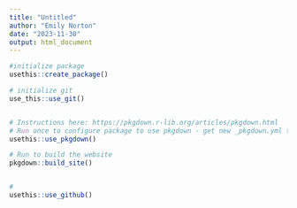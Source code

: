 ```yaml
---
title: "Untitled"
author: "Emily Norton"
date: "2023-11-30"
output: html_document
---
```


```r

#initialize package
usethis::create_package()

# initialize git
use_this::use_git()


# Instructions here: https://pkgdown.r-lib.org/articles/pkgdown.html
# Run once to configure package to use pkgdown - get new _pkgdown.yml to format website 
usethis::use_pkgdown()

# Run to build the website
pkgdown::build_site()


#
usethis::use_github()

```
